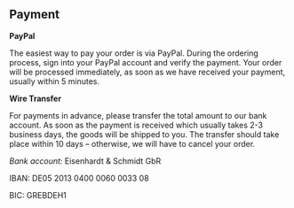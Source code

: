 ## Payment

**PayPal**

The easiest way to pay your order is via PayPal. During the ordering process, sign into your PayPal account and verify the payment. Your order will be processed immediately, as soon as we have received your payment, usually within 5 minutes.

**Wire Transfer**

For payments in advance, please transfer the total amount to our bank account. As soon as the payment is received which usually takes 2-3 business days, the goods will be shipped to you. The transfer should take place within 10 days – otherwise, we will have to cancel your order.

_Bank account:_
Eisenhardt & Schmidt GbR

IBAN: DE05 2013 0400 0060 0033 08

BIC: GREBDEH1
